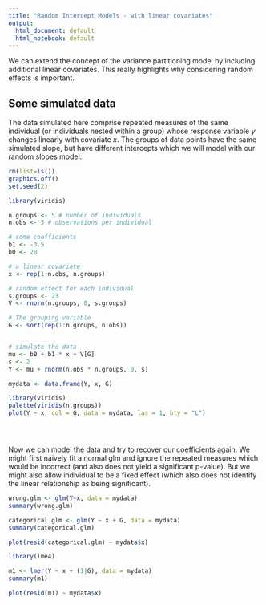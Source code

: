 ```yaml
---
title: "Random Intercept Models - with linear covariates"
output:
  html_document: default
  html_notebook: default
---
```



We can extend the concept of the variance partitioning model by including additional linear covariates. This really highlights why considering random effects is important.

## Some simulated data

The data simulated here comprise repeated measures of the same individual (or individuals nested within a group) whose response variable $y$ changes linearly with covariate $x$. The groups of data points have the same simulated slope, but have different intercepts which we will model with our random slopes model.

```r
rm(list=ls())
graphics.off()
set.seed(2)

library(viridis)

n.groups <- 5 # number of individuals
n.obs <- 5 # observations per individual

# some coefficients
b1 <- -3.5
b0 <- 20

# a linear covariate
x <- rep(1:n.obs, n.groups)

# random effect for each individual
s.groups <- 23
V <- rnorm(n.groups, 0, s.groups)

# The grouping variable
G <- sort(rep(1:n.groups, n.obs))


# simulate the data
mu <- b0 + b1 * x + V[G]
s <- 2
Y <- mu + rnorm(n.obs * n.groups, 0, s)

mydata <- data.frame(Y, x, G)

library(viridis)
palette(viridis(n.groups))
plot(Y ~ x, col = G, data = mydata, las = 1, bty = "L")





```

Now we can model the data and try to recover our coefficients again. We might first naively fit a normal glm and ignore the repeated measures which would be incorrect (and also does not yield a significant p-value). But we might also allow individual to be a fixed effect (which also does not identify the linear relationship as being significant).

```r

wrong.glm <- glm(Y~x, data = mydata)
summary(wrong.glm)

categorical.glm <- glm(Y ~ x + G, data = mydata)
summary(categorical.glm)

plot(resid(categorical.glm) ~ mydata$x)

library(lme4) 

m1 <- lmer(Y ~ x + (1|G), data = mydata)
summary(m1)

plot(resid(m1) ~ mydata$x)


```



